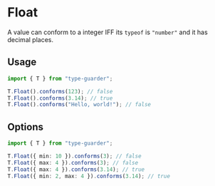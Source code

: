# Float

A value can conform to a integer IFF its `typeof` is `"number"` and it has decimal places.

## Usage

```ts copy
import { T } from "type-guarder";

T.Float().conforms(123); // false
T.Float().conforms(3.14); // true
T.Float().conforms("Hello, world!"); // false
```

## Options

```ts copy
import { T } from "type-guarder";

T.Float({ min: 10 }).conforms(3); // false
T.Float({ max: 4 }).conforms(3); // false
T.Float({ max: 4 }).conforms(3.14); // true
T.Float({ min: 2, max: 4 }).conforms(3.14); // true
```
